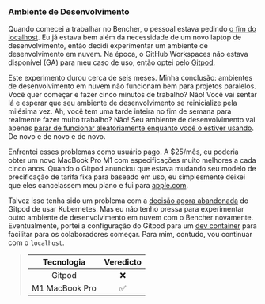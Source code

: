 ### Ambiente de Desenvolvimento

Quando comecei a trabalhar no Bencher, o pessoal estava pedindo [o fim do localhost][dx tips].
Eu já estava bem além da necessidade de um novo laptop de desenvolvimento,
então decidi experimentar um ambiente de desenvolvimento em nuvem.
Na época, o GitHub Workspaces não estava disponível (GA) para meu caso de uso,
então optei pelo [Gitpod][gitpod].

Este experimento durou cerca de seis meses.
Minha conclusão: ambientes de desenvolvimento em nuvem não funcionam bem para projetos paralelos.
Você quer começar e fazer cinco minutos de trabalho?
Não! Você vai sentar lá e esperar que seu ambiente de desenvolvimento se reinicialize pela milésima vez.
Ah, você tem uma tarde inteira no fim de semana para realmente fazer muito trabalho?
Não! Seu ambiente de desenvolvimento vai apenas [parar de funcionar aleatoriamente enquanto você o estiver usando][github gitpod 9629]. De novo e de novo e de novo.

Enfrentei esses problemas como usuário pago.
A $25/mês, eu poderia obter um novo MacBook Pro M1 com especificações muito melhores a cada cinco anos.
Quando o Gitpod anunciou que estava mudando seu modelo de precificação de tarifa fixa para baseado em uso,
eu simplesmente deixei que eles cancelassem meu plano e fui para [apple.com][apple].

Talvez isso tenha sido um problema com a [decisão agora abandonada][gitpod kubernetes] do Gitpod de usar Kubernetes.
Mas eu não tenho pressa para experimentar outro ambiente de desenvolvimento em nuvem com o Bencher novamente.
Eventualmente, portei a configuração do Gitpod para um [dev container][github bencher dev container]
para facilitar para os colaboradores começar.
Para mim, contudo, vou continuar com o `localhost`.

> |   Tecnologia   | Veredicto |
> | :------------: | :-------: |
> |     Gitpod     |    ❌    |
> | M1 MacBook Pro |    ✅    |

[dx tips]: https://dx.tips/the-end-of-localhost
[gitpod]: https://www.gitpod.io/
[github gitpod 9629]: https://github.com/gitpod-io/gitpod/issues/9629#issuecomment-1473986095
[apple]: https://www.apple.com
[gitpod kubernetes]: https://www.gitpod.io/blog/we-are-leaving-kubernetes
[github bencher dev container]: https://github.com/bencherdev/bencher/pkgs/container/bencher-dev-container
